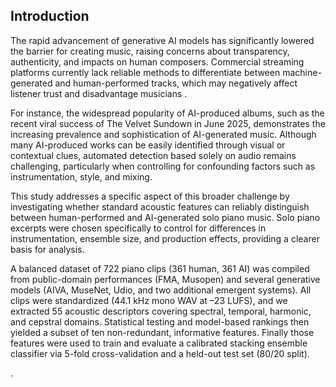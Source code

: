 ## Introduction

The rapid advancement of generative AI models has significantly lowered the barrier for creating music, raising concerns about transparency, authenticity, and impacts on human composers. Commercial streaming platforms currently lack reliable methods to differentiate between machine-generated and human-performed tracks, which may negatively affect listener trust and disadvantage musicians  .

For instance, the widespread popularity of AI-produced albums, such as the recent viral success of The Velvet Sundown in June 2025, demonstrates the increasing prevalence and sophistication of AI-generated music. Although many AI-produced works can be easily identified through visual or contextual clues, automated detection based solely on audio remains challenging, particularly when controlling for confounding factors such as instrumentation, style, and mixing.

This study addresses a specific aspect of this broader challenge by investigating whether standard acoustic features can reliably distinguish between human-performed and AI-generated solo piano music. Solo piano excerpts were chosen specifically to control for differences in instrumentation, ensemble size, and production effects, providing a clearer basis for analysis.

A balanced dataset of 722 piano clips (361 human, 361 AI) was compiled from public-domain performances (FMA, Musopen) and several generative models (AIVA, MuseNet, Udio, and two additional emergent systems). All clips were standardized (44.1 kHz mono WAV at –23 LUFS), and we extracted 55 acoustic descriptors covering spectral, temporal, harmonic, and cepstral domains. Statistical testing and model-based rankings then yielded a subset of ten non-redundant, informative features. Finally those features were used to train and evaluate a calibrated stacking ensemble classifier via 5-fold cross-validation and a held-out test set (80/20 split).


.
